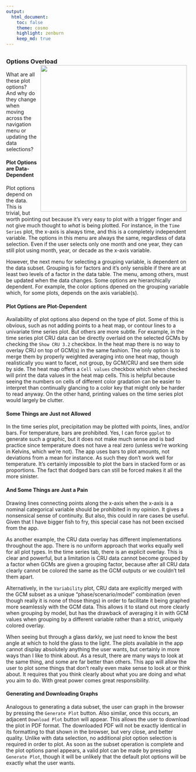 ```yaml
---
output:
  html_document:
    toc: false
    theme: cosmo
    highlight: zenburn
    keep_md: true
---
```


##
##
### Options Overload <img style="float: right; padding-left: 10px; padding-right: 10px" src="img/plotOptionsPanel.png" width="400"/>
What are all these plot options? And why do they change when moving across the navigation menu or updating the data selections?

#### Plot Options are Data-Dependent
Plot options depend on the data. This is trivial, but worth pointing out because it's very easy to plot with a trigger finger and not give much thought to *what* is being plotted.
For instance, in the `Time Series` plot, the x-axis is always time, and this is a completely independent variable.
The options in this menu are always the same, regardless of data selection.
Even if the user selects only one month and one year, they can still plot using month, year, or decade as the x-axis variable.

However, the next menu for selecting a grouping variable, is dependent on the data subset.
Grouping is for factors and it's only sensible if there are at least two levels of a factor in the data table.
The menu, among others, must be updated when the data changes.
Some options are hierarchically dependent. For example, the color options dpened on the grouping variable which, for some plots, depends on the axis variable(s).

#### Plot Options are Plot-Dependent
Availability of plot options also depend on the type of plot. Some of this is obvious, such as not adding points to a heat map, or contour lines to a univariate time series plot.
But others are more subtle. For example, in the time series plot CRU data can be directly overlaid on the selected GCMs by checking the `Show CRU 3.2` checkbox.
In the heat map there is no way to overlay CRU on top of GCM(s) in the same fashion. The only option is to merge them by properly weighted averaging into one heat map,
though realistically you want to facet, not group, by GCM/CRU and see them side by side.
The heat map offers a `Cell values` checkbox which when checked will print the data values in the heat map cells.
This is helpful because seeing the numbers on cells of different color gradation can be easier to interpret than continually glancing to a color key that might only be harder to read anyway.
On the other hand, printing values on the time series plot would largely be clutter.

#### Some Things are Just not Allowed
In the time series plot, precipitation may be plotted with points, lines, and/or bars.
For temperature, bars are prohibited. Yes, I can force `ggplot` to generate such a graphic, but it does not make much sense and is bad practice since temperature does not have a real zero 
(unless we're working in Kelvins, which we're not).
The app uses bars to plot amounts, not deviations from a mean for instance. As such they don't work well for temperature. It's certainly impossible to plot the bars in stacked form or as proportions.
The fact that dodged bars can still be forced makes it all the more sinister.

#### And Some Things are Just a Pain
Drawing lines connecting points along the x-axis when the x-axis is a nominal categorical variable should be prohibited in my opinion.
It gives a nonsensical sense of continuity. But also, this could in rare cases be useful. Given that I have bigger fish to fry, this special case has not been excised from the app.

As another example, the CRU data overlay has different implementations throughout the app. There is no uniform approach that works equally well for all plot types.
In the time series tab, there is an explicit overlay. This is clear and powerful, but a limitation is CRU data cannot become grouped by a factor when GCMs are given a grouping factor,
because after all CRU data clearly cannot be colored the same as the GCM outputs or we couldn't tell them apart.

Alternatively, in the `Variability` plot, CRU data are explicitly merged with the GCM subset as a unique "phase/scenario/model" combination (even though really it is none of those things)
in order to facilitate it being graphed more seamlessly with the GCM data. This allows it to stand out more clearly when grouping by model,
but has the drawback of averaging it in with GCM values when grouping by a different variable rather than a strict, uniquely colored overlay.

When seeing but through a glass darkly, we just need to know the best angle at which to hold the glass to the light.
The plots available in the app cannot display absolutely anything the user wants, but certainly in more ways than I like to think about.
As a result, there are many ways to look at the same thing, and some are far better than others.
This app will allow the user to plot some things that don't really even make sense to look at or think about.
It requires that you think clearly about what you are doing and what you aim to do.
With great power comes great responsibility.

#### Generating and Downloading Graphs
Analogous to generating a data subset, the user can graph in the browser by pressing the `Generate Plot` button.
Also similar, once this occurs, an adjacent `Download Plot` button will appear.
This allows the user to download the plot in PDF format.
The downloaded PDF will not be exactly identical in its formatting to that shown in the browser, but very close, and better quality.
Unlike with data selection, no additional plot option selection is required in order to plot.
As soon as the subset operation is complete and the plot options panel appears, a valid plot can be made by pressing `Generate Plot`,
though it will be unlikely that the default plot options will be exactly what the user wants.
